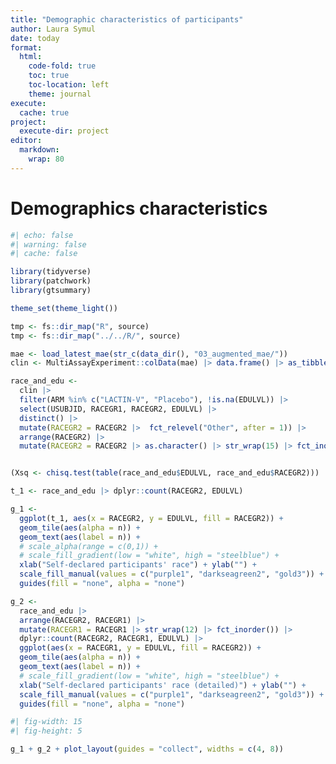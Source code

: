 ```yaml
---
title: "Demographic characteristics of participants"
author: Laura Symul
date: today
format: 
  html:
    code-fold: true
    toc: true
    toc-location: left
    theme: journal
execute:
  cache: true
project:
  execute-dir: project
editor: 
  markdown: 
    wrap: 80
---
```


# Demographics characteristics 

```r
#| echo: false
#| warning: false
#| cache: false

library(tidyverse)
library(patchwork)
library(gtsummary)

theme_set(theme_light())

tmp <- fs::dir_map("R", source)
tmp <- fs::dir_map("../../R/", source)


```


```r

mae <- load_latest_mae(str_c(data_dir(), "03_augmented_mae/"))
clin <- MultiAssayExperiment::colData(mae) |> data.frame() |> as_tibble()

```

```r

race_and_edu <- 
  clin |> 
  filter(ARM %in% c("LACTIN-V", "Placebo"), !is.na(EDULVL)) |> 
  select(USUBJID, RACEGR1, RACEGR2, EDULVL) |> 
  distinct() |> 
  mutate(RACEGR2 = RACEGR2 |>  fct_relevel("Other", after = 1)) |> 
  arrange(RACEGR2) |> 
  mutate(RACEGR2 = RACEGR2 |> as.character() |> str_wrap(15) |> fct_inorder())


(Xsq <- chisq.test(table(race_and_edu$EDULVL, race_and_edu$RACEGR2)))

t_1 <- race_and_edu |> dplyr::count(RACEGR2, EDULVL) 

g_1 <- 
  ggplot(t_1, aes(x = RACEGR2, y = EDULVL, fill = RACEGR2)) +
  geom_tile(aes(alpha = n)) +
  geom_text(aes(label = n)) + 
  # scale_alpha(range = c(0,1)) +
  # scale_fill_gradient(low = "white", high = "steelblue") +
  xlab("Self-declared participants' race") + ylab("") +
  scale_fill_manual(values = c("purple1", "darkseagreen2", "gold3")) +
  guides(fill = "none", alpha = "none")

g_2 <- 
  race_and_edu |> 
  arrange(RACEGR2, RACEGR1) |>
  mutate(RACEGR1 = RACEGR1 |> str_wrap(12) |> fct_inorder()) |> 
  dplyr::count(RACEGR2, RACEGR1, EDULVL) |>
  ggplot(aes(x = RACEGR1, y = EDULVL, fill = RACEGR2)) +
  geom_tile(aes(alpha = n)) +
  geom_text(aes(label = n)) + 
  # scale_fill_gradient(low = "white", high = "steelblue") +
  xlab("Self-declared participants' race (detailed)") + ylab("") +
  scale_fill_manual(values = c("purple1", "darkseagreen2", "gold3")) +
  guides(fill = "none", alpha = "none")


```


```r
#| fig-width: 15
#| fig-height: 5

g_1 + g_2 + plot_layout(guides = "collect", widths = c(4, 8))

```


